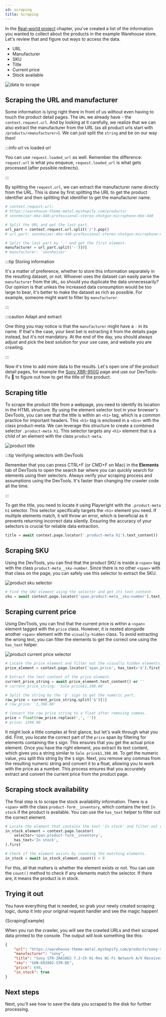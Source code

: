 ```yaml
---
id: scraping
title: Scraping
---
```




In the [Real-world project](./real-world-project#choosing-the-data-you-need) chapter, you've created a list of the information you wanted to collect about the products in the example Warehouse store. Let's review that and figure out ways to access the data.

- URL
- Manufacturer
- SKU
- Title
- Current price
- Stock available

![data to scrape](/img/getting-started/scraping-practice.jpg 'Overview of data to be scraped.')

## Scraping the URL and manufacturer

Some information is lying right there in front of us without even having to touch the product detail pages. The `URL` we already have - the `context.request.url`. And by looking at it carefully, we realize that we can also extract the manufacturer from the URL (as all product urls start with `/products/<manufacturer>`). We can just split the `string` and be on our way then!

:::info url vs loaded url

You can use `request.loaded_url` as well. Remember the difference: `request.url` is what you enqueue, `request.loaded_url` is what gets processed (after possible redirects).

:::

By splitting the `request.url`, we can extract the manufacturer name directly from the URL. This is done by first splitting the URL to get the product identifier and then splitting that identifier to get the manufacturer name.

```python
# context.request.url:
# https://warehouse-theme-metal.myshopify.com/products/
# sennheiser-mke-440-professional-stereo-shotgun-microphone-mke-440

# Split the URL and get the last part.
url_part = context.request.url.split('/').pop()
# url_part: sennheiser-mke-440-professional-stereo-shotgun-microphone-mke-440

# Split the last part by '-' and get the first element.
manufacturer = url_part.split('-')[0]
# manufacturer: 'sennheiser'
```

:::tip Storing information

It's a matter of preference, whether to store this information separately in the resulting dataset, or not. Whoever uses the dataset can easily parse the `manufacturer` from the `URL`, so should you duplicate the data unnecessarily? Our opinion is that unless the increased data consumption would be too large to bear, it's better to make the dataset as rich as possible. For example, someone might want to filter by `manufacturer`.

:::

:::caution Adapt and extract

One thing you may notice is that the `manufacturer` might have a `-` in its name. If that's the case, your best bet is extracting it from the details page instead, but it's not mandatory. At the end of the day, you should always adjust and pick the best solution for your use case, and website you are crawling.

:::

Now it's time to add more data to the results. Let's open one of the product detail pages, for example the [Sony XBR-950G](https://warehouse-theme-metal.myshopify.com/products/sony-xbr-65x950g-65-class-64-5-diag-bravia-4k-hdr-ultra-hd-tv) page and use our DevTools-Fu 🥋 to figure out how to get the title of the product.

## Scraping title

To scrape the product title from a webpage, you need to identify its location in the HTML structure. By using the element selector tool in your browser's DevTools, you can see that the title is within an `<h1>` tag, which is a common practice for important headers. This `<h1>` tag is enclosed in a `<div>` with the class product-meta. We can leverage this structure to create a combined selector `.product-meta h1`. This selector targets any `<h1>` element that is a child of an element with the class `product-meta`.

![product title](/img/getting-started/title.jpg 'Finding product title in DevTools.')

:::tip Verifying selectors with DevTools

Remember that you can press CTRL+F (or CMD+F on Mac) in the **Elements** tab of DevTools to open the search bar where you can quickly search for elements using their selectors. Always verify your scraping process and assumptions using the DevTools. It's faster than changing the crawler code all the time.

:::

To get the title, you need to locate it using Playwright with the `.product-meta h1` selector. This selector specifically targets the `<h1>` element you need. If multiple elements match, it will throw an error, which is beneficial as it prevents returning incorrect data silently. Ensuring the accuracy of your selectors is crucial for reliable data extraction.

```python
title = await context.page.locator('.product-meta h1').text_content()
```

## Scraping SKU

Using the DevTools, you can find that the product SKU is inside a `<span>` tag with the class `product-meta__sku-number`. Since there is no other `<span>` with that class on the page, you can safely use this selector to extract the SKU.

![product sku selector](/img/getting-started/sku.jpg 'Finding product SKU in DevTools.')

```python
# Find the SKU element using the selector and get its text content.
sku = await context.page.locator('span.product-meta__sku-number').text_content()
```

## Scraping current price

Using DevTools, you can find that the current price is within a `<span>` element tagged with the `price` class. However, it is nested alongside another `<span>` element with the `visually-hidden` class. To avoid extracting the wrong text, you can filter the elements to get the correct one using the `has_text` helper.

![product current price selector](/img/getting-started/current-price.jpg 'Finding product current price in DevTools.')

```python
# Locate the price element and filter out the visually hidden elements.
price_element = context.page.locator('span.price', has_text='$').first

# Extract the text content of the price element.
current_price_string = await price_element.text_content() or ''
# current_price_string: 'Sale price$1,398.00'

# Split the string by the '$' sign to get the numeric part.
raw_price = current_price_string.split('$')[1]
# raw_price: '1,398.00'

# Convert the raw price string to a float after removing commas.
price = float(raw_price.replace(',', ''))
# price: 1398.00
```

It might look a little complex at first glance, but let's walk through what you did. First, you locate the correct part of the `price` span by filtering for elements containing the `$` sign. This ensures that you get the actual price element. Once you have the right element, you extract its text content, which gives you a string similar to `Sale price$1,398.00`. To get the numeric value, you split this string by the `$` sign. Next, you remove any commas from the resulting numeric string and convert it to a float, allowing you to work with the price as a number. This process ensures that you accurately extract and convert the current price from the product page.

## Scraping stock availability

The final step is to scrape the stock availability information. There is a `<span>` with the class `product-form__inventory`, which contains the text `In stock` if the product is available. You can use the `has_text` helper to filter out the correct element.

```python
# Locate the element that contains the text 'In stock' and filter out other elements.
in_stock_element = context.page.locator(
    selector='span.product-form__inventory',
    has_text='In stock',
).first

# Check if the element exists by counting the matching elements.
in_stock = await in_stock_element.count() > 0
```

For this, all that matters is whether the element exists or not. You can use the `count()` method to check if any elements match the selector. If there are, it means the product is in stock.

## Trying it out

You have everything that is needed, so grab your newly created scraping logic, dump it into your original request handler and see the magic happen!

<RunnableCodeBlock className="language-python" language="python">
    {ScrapingExample}
</RunnableCodeBlock>

When you run the crawler, you will see the crawled URLs and their scraped data printed to the console. The output will look something like this:

```json
{
    "url": "https://warehouse-theme-metal.myshopify.com/products/sony-str-za810es-7-2-channel-hi-res-wi-fi-network-av-receiver",
    "manufacturer": "sony",
    "title": "Sony STR-ZA810ES 7.2-Ch Hi-Res Wi-Fi Network A/V Receiver",
    "sku": "SON-692802-STR-DE",
    "price": 698,
    "in_stock": true
}
```

## Next steps

Next, you'll see how to save the data you scraped to the disk for further processing.
